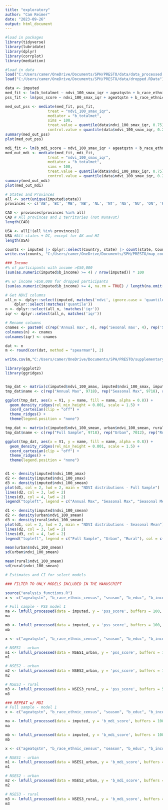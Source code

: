 ```yaml
---
title: "exploratory"
author: "Cam Reimer"
date: "2023-09-26"
output: html_document
---
```


```r
#load in packages 
library(tidyverse)
library(lubridate)
library(dplyr)
library(corrplot)
library(mediation)

#load in data
load("C:/Users/camer/OneDrive/Documents/SPH/PRESTO/data/data_processed.RData")
load("C:/Users/camer/OneDrive/Documents/SPH/PRESTO/data/dropped.RData")
```

```r
data <- imputed
med_fit <- lm(b_totalmet ~ ndvi_100_smax_iqr + ageatqstn + b_race_ethnic_census + b_educ + b_income + ct_HHinc + ct_lths , data = data)
pss_fit <- lm(pss_score ~ ndvi_100_smax_iqr + ageatqstn + b_race_ethnic_census + b_educ + b_income + b_totalmet + ct_HHinc + ct_lths , data = data)

med_out_pss <- mediate(med_fit, pss_fit, 
                   treat = "ndvi_100_smax_iqr", 
                   mediator = "b_totalmet", 
                   sims = 100, 
                   treat.value = quantile(data$ndvi_100_smax_iqr, 0.75),
                   control.value = quantile(data$ndvi_100_smax_iqr, 0.25))
summary(med_out_pss)
plot(med_out_pss)

mdi_fit <- lm(b_mdi_score ~ ndvi_100_smax_iqr + ageatqstn + b_race_ethnic_census + b_educ + b_income + b_totalmet + ct_HHinc + ct_lths , data = data)
med_out_mdi <- mediate(med_fit, mdi_fit, 
                   treat = "ndvi_100_smax_iqr", 
                   mediator = "b_totalmet", 
                   sims = 100, 
                   treat.value = quantile(data$ndvi_100_smax_iqr, 0.75),
                   control.value = quantile(data$ndvi_100_smax_iqr, 0.25))
summary(med_out_mdi)
plot(med_out_mdi)
```

```r
# States and Provinces
all <- sort(unique(imputed$state))
provinces <- c('AB', 'BC', 'MB', 'NB', 'NL', 'NT', 'NS', 'NU', 'ON', 'PE', 'QC', 'SK', 'YT')

CAD <- provinces[provinces %in% all]
CAD # All provinces and 2 territories (not Nunavut)
length(CAD)

USA <- all[!(all %in% provinces)]
USA #All states + DC, except for AK and HI
length(USA)

counts <- imputed |> dplyr::select(Country, state) |> count(state, Country)
write.csv(counts, "C:/Users/camer/OneDrive/Documents/SPH/PRESTO/map_counts.csv")

### Income 
#% of participants with income >$50,000
(sum(as.numeric(imputed$b_income) >= 4) / nrow(imputed)) * 100

#% w/ income >$50,000 for dropped participants
(sum(as.numeric(imputed$b_income) >= 4, na.rm = TRUE) / length(na.omit(imputed_dropped$b_income))) * 100
```

```r
# Get NDVI columns
all_n <- dplyr::select(imputed, matches('ndvi', ignore.case = 'quantile')) |>
    dplyr::select(!matches('quantile'))
n <- dplyr::select(all_n, !matches('iqr'))
iqr <- dplyr::select(all_n, matches('iqr'))

# Rename columns
cnames <- paste0( c(rep('Annual max', 4), rep('Sesonal max', 4), rep('Sesonal mean', 4)), ' ', rep(c('50m', '100m', '250m', '500m'), 3))
colnames(n) <- cnames
colnames(iqr) <- cnames

dat <- n
m <- round(cor(dat, method = "spearman"), 2)

write.csv(m,"C:/Users/camer/OneDrive/Documents/SPH/PRESTO/supplementary/NDVIcorrelations.csv" )
```

```r
library(ggplot2)
library(ggridges)


tmp_dat <- matrix(c(imputed$ndvi_100_amax, imputed$ndvi_100_smax, imputed$ndvi_100_smean), ncol = 1) |> as.data.frame()
tmp_dat$name <- c(rep("Annual Max", 9718), rep("Seasonal Max", 9718), rep("Seasonal Mean", 9718))

ggplot(tmp_dat, aes(x = V1, y = name, fill = name, alpha = 0.8)) + 
  geom_density_ridges(rel_min_height = 0.001, scale = 1.5) + 
  coord_cartesian(clip = "off") +
  theme_ridges() + 
  theme(legend.position = "none")

tmp_dat <- matrix(c(imputed$ndvi_100_smean, urban$ndvi_100_smean, rural$ndvi_100_smean), ncol = 1) |> as.data.frame()
tmp_dat$name <- c(rep("Full Sample", 9718), rep("Urban", 7012), rep("Rural", 2706))

ggplot(tmp_dat, aes(x = V1, y = name, fill = name, alpha = 0.8)) + 
  geom_density_ridges(rel_min_height = 0.001, scale = 1.5) + 
  coord_cartesian(clip = "off") +
  theme_ridges() + 
  theme(legend.position = "none")


d1 <- density(imputed$ndvi_100_amax)
d2 <- density(imputed$ndvi_100_smax)
d3 <- density(imputed$ndvi_100_smean)
plot(d1, col = 2, lwd = 2, main = "NDVI distributions - Full Sample")
lines(d2, col = 3, lwd = 2)
lines(d3, col = 4, lwd = 2)
legend("topleft", legend = c("Annual Max", "Seasonal Max", "Seasonal Mean"), col = c(2, 3, 4), lwd = 2, lty = 1)

d1 <- density(imputed$ndvi_100_smean)
d2 <- density(urban$ndvi_100_smean)
d3 <- density(rural$ndvi_100_smean)
plot(d1, col = 2, lwd = 2, main = "NDVI distributions - Seasonal Mean")
lines(d2, col = 3, lwd = 2)
lines(d3, col = 4, lwd = 2)
legend("topleft", legend = c("Full Sample", "Urban", "Rural"), col = c(2, 3, 4), lwd = 2, lty = 1)

mean(urban$ndvi_100_smean)
sd(urban$ndvi_100_smean)

mean(rural$ndvi_100_smean)
sd(rural$ndvi_100_smean)


```

```r
# Estimates and CI for select models

### FILTER TO ONLY MODELS INCLUDED IN THE MANUSCRIPT

source("analysis_functions.R")
x <- c("ageatqstn", "b_race_ethnic_census", "season", "b_educ", "b_income", "ct_HHinc", "ct_lths")

# Full sample - PSS model 1 
ma <- lmfull_processed(data = imputed, y = 'pss_score', buffers = 100, x = x[1:3], ndvi_measure = 'smean', sig_figs = 2)
ma

mb <- lmfull_processed(data = imputed, y = 'pss_score', buffers = 100, x = x[1:3], ndvi_measure = 'smean', sig_figs = 2)
mb

x <- c("ageatqstn", "b_race_ethnic_census", "season", "b_educ", "b_income", "ct_lths") 

# NSES1 - urban
m1 <- lmfull_processed(data = NSES1_urban, y = 'pss_score', buffers = 100, x = x, ndvi_measure = 'smean', sig_figs = 2 )
m1

# NSES2 - urban 
m2 <- lmfull_processed(data = NSES2_urban, y = 'pss_score', buffers = 100, x = x, ndvi_measure = 'smean', sig_figs = 2 )
m2

# NSES3 - rural
m3 <- lmfull_processed(data = NSES3_rural, y = 'pss_score', buffers = 500, x = x, ndvi_measure = 'smean', sig_figs = 2 )
m3

```

```r
### REPEAT w/ MDI 
# Full sample - model 1 
x <- c("ageatqstn", "b_race_ethnic_census", "season", "b_educ", "b_income", "ct_HHinc", "ct_lths")

ma <- lmfull_processed(data = imputed, y = 'b_mdi_score', buffers = 100, x = x[1:3], ndvi_measure = 'smean', sig_figs = 2)
ma

mb <- lmfull_processed(data = imputed, y = 'b_mdi_score', buffers = 100, x = x[1:3], ndvi_measure = 'smean', sig_figs = 2)
mb

x <- c("ageatqstn", "b_race_ethnic_census", "season", "b_educ", "b_income", "ct_lths") 

# NSES1 - urban
m1 <- lmfull_processed(data = NSES1_urban, y = 'b_mdi_score', buffers = 100, x = x, ndvi_measure = 'smean', sig_figs = 2 )
m1

# NSES2 - urban 
m2 <- lmfull_processed(data = NSES2_urban, y = 'b_mdi_score', buffers = 100, x = x, ndvi_measure = 'smean', sig_figs = 2 )
m2

# NSES3 - rural
m3 <- lmfull_processed(data = NSES3_rural, y = 'b_mdi_score', buffers = 500, x = x, ndvi_measure = 'smean', sig_figs = 2 )
m3
```